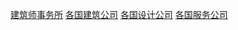 {{Categories by country|nocat}}

[[Category:建筑师事务所|]]
[[Category:各国建筑公司|]]
[[Category:各国设计公司|]]
[[Category:各国服务公司|]]